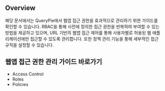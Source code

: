 ## Overview
해당 문서에서는 QueryPie에서 웹앱 접근 권한을 효과적으로 관리하기 위한 가이드를 확인할 수 있습니다. RBAC을 통해 사전에 정의한 접근 권한을 반복하여 부여할 수 있는 방법을 제공하고 있으며, URL 기반의 웹앱 접근 제어를 통해 사용자별로 허용된 웹 애플리케이션에만 접근할 수 있도록 관리합니다. 또한 정책 관리 기능을 통해 세부적인 접근 규칙을 설정할 수 있습니다.

## 웹앱 접근 권한 관리 가이드 바로가기
* Access Control
* Roles
* Policies
